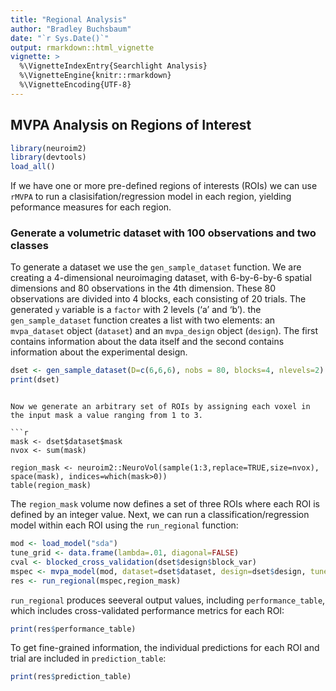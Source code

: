 ```yaml
---
title: "Regional Analysis"
author: "Bradley Buchsbaum"
date: "`r Sys.Date()`"
output: rmarkdown::html_vignette
vignette: >
  %\VignetteIndexEntry{Searchlight Analysis}
  %\VignetteEngine{knitr::rmarkdown}
  %\VignetteEncoding{UTF-8}
---
```



## MVPA Analysis on Regions of Interest

```r
library(neuroim2)
library(devtools)
load_all()
```

If we have one or more pre-defined regions of interests (ROIs) we can use `rMVPA` to run a clasisifation/regression model in each region, yielding peformance measures for each region.

### Generate a volumetric dataset with 100 observations and two classes

To generate a dataset we use the `gen_sample_dataset` function. We are creating a 4-dimensional neuroimaging dataset, with 6-by-6-by-6 spatial dimensions and 80 observations in the 4th dimension. These 80 observations are divided into 4 blocks, each consisting of 20 trials. The generated `y` variable is a `factor` with 2 levels ('a' and 'b'). the `gen_sample_dataset` function creates a list with two elements: an `mvpa_dataset` object (`dataset`) and an `mvpa_design` object (`design`). The first contains information about the data itself and the second contains information about the experimental design.



```r

dset <- gen_sample_dataset(D=c(6,6,6), nobs = 80, blocks=4, nlevels=2)
print(dset)
```

```

Now we generate an arbitrary set of ROIs by assigning each voxel in the input mask a value ranging from 1 to 3. 

```r

mask <- dset$dataset$mask
nvox <- sum(mask)

region_mask <- neuroim2::NeuroVol(sample(1:3,replace=TRUE,size=nvox), space(mask), indices=which(mask>0))
table(region_mask)

```

The `region_mask` volume now defines a set of three ROIs where each ROI is defined by an integer value. Next, we can run a classification/regression model within each ROI using the `run_regional` function:

```r


mod <- load_model("sda")
tune_grid <- data.frame(lambda=.01, diagonal=FALSE)
cval <- blocked_cross_validation(dset$design$block_var)
mspec <- mvpa_model(mod, dataset=dset$dataset, design=dset$design, tune_grid=tune_grid,crossval=cval)
res <- run_regional(mspec,region_mask)

```

`run_regional` produces seeveral output values, including `performance_table`, which includes cross-validated performance metrics for each ROI:

```r
print(res$performance_table)

```

To get fine-grained information, the individual predictions for each ROI and trial are included in `prediction_table`:

```r
print(res$prediction_table)
```

